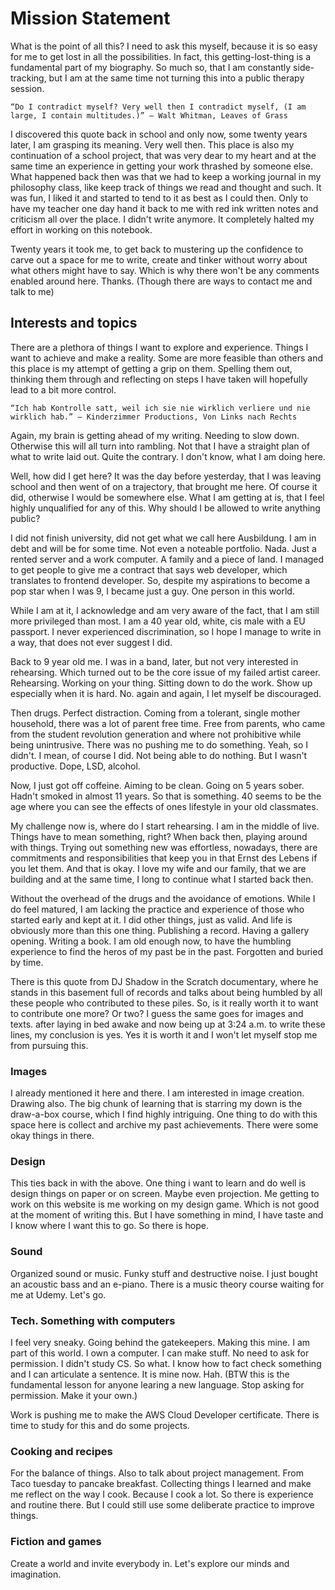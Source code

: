 # Mission Statement

What is the point of all this? I need to ask this myself, because it is so easy for me to get lost in all the possibilities. In fact, this getting-lost-thing is a fundamental part of my biography. So much so, that I am constantly side-tracking, but I am at the same time not turning this into a public therapy session.


`“Do I contradict myself?
Very well then I contradict myself,
(I am large, I contain multitudes.)”
― Walt Whitman, Leaves of Grass `

I discovered this quote back in school and only now, some twenty years later, I am grasping its meaning. Very well then. This place is also my continuation of a school project, that was very dear to my heart and at the same time an experience in getting your work thrashed by someone else. What happened back then was that we had to keep a working journal in my philosophy class, like keep track of things we read and thought and such. It was fun, I liked it and started to tend to it as best as I could then. Only to have my teacher one day hand it back to me with red ink written notes and criticism all over the place. I didn't write anymore. It completely halted my effort in working on this notebook.

Twenty years it took me, to get back to mustering up the confidence to carve out a space for me to write, create and tinker without worry about what others might have to say. Which is why there won't be any comments enabled around here. Thanks. (Though there are ways to contact me and talk to me)

## Interests and topics

There are a plethora of things I want to explore and experience. Things I want to achieve and make a reality. Some are more feasible than others and this place is my attempt of getting a grip on them. Spelling them out, thinking them through and reflecting on steps I have taken will hopefully lead to a bit more control.

`“Ich hab Kontrolle satt, weil ich sie nie wirklich verliere und nie wirklich hab.”
― Kinderzimmer Productions, Von Links nach Rechts `

Again, my brain is getting ahead of my writing. Needing to slow down. Otherwise this will all turn into rambling. Not that I have a straight plan of what to write laid out. Quite the contrary. I don't know, what I am doing here.

Well, how did I get here? It was the day before yesterday, that I was leaving school and then went of on a trajectory, that brought me here. Of course it did, otherwise I would be somewhere else. What I am getting at is, that I feel highly unqualified for any of this. Why should I be allowed to write anything public? 

I did not finish university, did not get what we call here Ausbildung. I am in debt and will be for some time. Not even a noteable portfolio. Nada. Just a rented server and a work computer. A family and a piece of land. I managed to get people to give me a contract that says web developer, which translates to frontend developer. So, despite my aspirations to become a pop star when I was 9, I became just a guy. One person in this world. 

While I am at it, I acknowledge and am very aware of the fact, that I am still more privileged than most. I am a 40 year old, white, cis male with a EU passport. I never experienced discrimination, so I hope I manage to write in a way, that does not ever suggest I did.

Back to 9 year old me. I was in a band, later, but not very interested in rehearsing. Which turned out to be the core issue of my failed artist career. Rehearsing. Working on your thing. Sitting down to do the work. Show up especially when it is hard. No. again and again, I let myself be discouraged.

Then drugs. Perfect distraction. Coming from a tolerant, single mother household, there was a lot of parent free time. Free from parents, who came from the student revolution generation and where not prohibitive while being unintrusive. There was no pushing me to do something. Yeah, so I didn't. I mean, of course I did. Not being able to do nothing. But I wasn't productive. Dope, LSD, alcohol. 

Now, I just got off coffeine. Aiming to be clean. Going on 5 years sober. Hadn't smoked in almost 11 years. So that is something. 40 seems to be the age where you can see the effects of ones lifestyle in your old classmates.

My challenge now is, where do I start rehearsing. I am in the middle of live. Things have to mean something, right? When back then, playing around with things. Trying out something new was effortless, nowadays, there are commitments and responsibilities that keep you in that Ernst des Lebens if you let them. And that is okay. I love my wife and our family, that we are building and at the same time, I long to continue what I started back then.

Without the overhead of the drugs and the avoidance of emotions. While I do feel matured, I am lacking the practice and experience of those who started early and kept at it. I did other things, just as valid. And life is obviously more than this one thing. Publishing a record. Having a gallery opening. Writing a book. I am old enough now, to have the humbling experience to find the heros of my past be in the past. Forgotten and buried by time.

There is this quote from DJ Shadow in the Scratch documentary, where he stands in this basement full of records and talks about being humbled by all these people who contributed to these piles. So, is it really worth it to want to contribute one more? Or two? I guess the same goes for images and texts. after laying in bed awake and now being up at 3:24 a.m. to write these lines, my conclusion is yes. Yes it is worth it and I won't let myself stop me from pursuing this.

<h3>Images</h3>

I already mentioned it here and there. I am interested in image creation. Drawing also. The big chunk of learning that is starring my down is the draw-a-box course, which I find highly intriguing. One thing to do with this space here is collect and archive my past achievements. There were some okay things in there.

### Design

This ties back in with the above. One thing i want to learn and do well is design things on paper or on screen. Maybe even projection. Me getting to work on this website is me working on my design game. Which is not good at the moment of writing this. But I have something in mind, I have taste and I know where I want this to go. So there is hope.

### Sound

Organized sound or music. Funky stuff and destructive noise. I just bought an acoustic bass and an e-piano. There is a music theory course waiting for me at Udemy. Let's go.

### Tech. Something with computers

I feel very sneaky. Going behind the gatekeepers. Making this mine. I am part of this world. I own a computer. I can make stuff. No need to ask for permission. I didn't study CS. So what. I know how to fact check something and I can articulate a sentence. It is mine now. Hah. (BTW this is the fundamental lesson for anyone learing a new language. Stop asking for permission. Make it your own.)

Work is pushing me to make the AWS Cloud Developer certificate. There is time to study for this and do some projects.

### Cooking and recipes

For the balance of things. Also to talk about project management. From Taco tuesday to pancake breakfast. Collecting things I learned and make me reflect on the way I cook. Because I cook a lot. So there is experience and routine there. But I could still use some deliberate practice to improve things.

### Fiction and games

Create a world and invite everybody in. Let's explore our minds and imagination.









